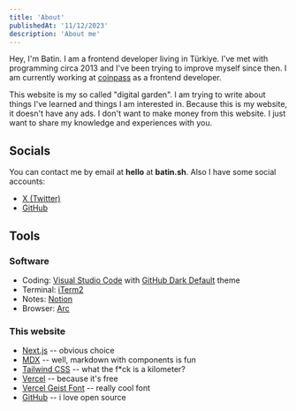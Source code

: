 ```yaml
---
title: 'About'
publishedAt: '11/12/2023'
description: 'About me'
---
```


Hey, I'm Batin. I am a frontend developer living in Türkiye. I've met with programming circa 2013 and I've been trying to improve myself since then.
I am currently working at [coinpass](https://www.coinpass.com) as a frontend developer.

This website is my so called "digital garden". I am trying to write about things I've learned and things I am interested in. Because this is my website,
it doesn't have any ads. I don't want to make money from this website. I just want to share my knowledge and experiences with you.

## Socials

You can contact me by email at **hello** at **batin.sh**. Also I have some social accounts:

- [X (Twitter)](https://x.com/batindotsh)
- [GitHub](https://github.com/stradi)

## Tools

### Software

- Coding: [Visual Studio Code](https://code.visualstudio.com) with [GitHub Dark Default](https://marketplace.visualstudio.com/items?itemName=GitHub.github-vscode-theme) theme
- Terminal: [iTerm2](https://iterm2.com)
- Notes: [Notion](https://notion.so)
- Browser: [Arc](https://arc.net)

### This website

- [Next.js](https://nextjs.org) -- obvious choice
- [MDX](https://mdxjs.com) -- well, markdown with components is fun
- [Tailwind CSS](https://tailwindcss.com) -- what the f\*ck is a kilometer?
- [Vercel](https://vercel.com) -- because it's free
- [Vercel Geist Font](https://vercel.com/font) -- really cool font
- [GitHub](https://github.com/Stradi/batin-sh) -- i love open source
